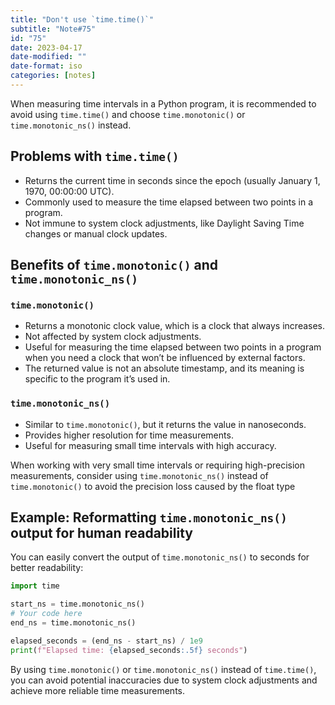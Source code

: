 ```yaml
---
title: "Don't use `time.time()`"
subtitle: "Note#75"
id: "75"
date: 2023-04-17
date-modified: ""
date-format: iso
categories: [notes]
---
```

When measuring time intervals in a Python program, it is recommended to avoid using `time.time()` and choose `time.monotonic()` or `time.monotonic_ns()` instead.

## Problems with `time.time()`

* Returns the current time in seconds since the epoch (usually January 1, 1970, 00:00:00 UTC).
* Commonly used to measure the time elapsed between two points in a program.
* Not immune to system clock adjustments, like Daylight Saving Time changes or manual clock updates.

## Benefits of `time.monotonic()` and `time.monotonic_ns()`

### `time.monotonic()`

* Returns a monotonic clock value, which is a clock that always increases.
* Not affected by system clock adjustments.
* Useful for measuring the time elapsed between two points in a program when you need a clock that won't be influenced by external factors.
* The returned value is not an absolute timestamp, and its meaning is specific to the program it's used in.

### `time.monotonic_ns()`

* Similar to `time.monotonic()`, but it returns the value in nanoseconds.
* Provides higher resolution for time measurements.
* Useful for measuring small time intervals with high accuracy.

When working with very small time intervals or requiring high-precision measurements, consider using `time.monotonic_ns()` instead of `time.monotonic()` to avoid the precision loss caused by the float type

## Example: Reformatting `time.monotonic_ns()` output for human readability

You can easily convert the output of `time.monotonic_ns()` to seconds for better readability:

```python
import time

start_ns = time.monotonic_ns()
# Your code here
end_ns = time.monotonic_ns()

elapsed_seconds = (end_ns - start_ns) / 1e9
print(f"Elapsed time: {elapsed_seconds:.5f} seconds")
```

By using `time.monotonic()` or `time.monotonic_ns()` instead of `time.time()`, you can avoid potential inaccuracies due to system clock adjustments and achieve more reliable time measurements.

